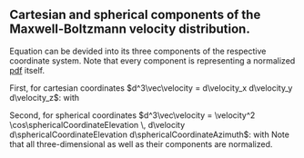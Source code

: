 ::: {.column-body-outset-right}
::: {.callout-note}
# Cartesian and spherical components of the Maxwell-Boltzmann velocity distribution.
Equation \eqref{eq:mbd_3d} can be devided into its three components of the respective coordinate system. Note that every component is representing a normalized [pdf](/documentation/acronyms.qmd) itself.

First, for cartesian coordinates $d^3\vec\velocity = d\velocity_x d\velocity_y d\velocity_z$:
\begin{alignat*}{6}
        f(\vec\velocity)d^3\vec\velocity &= \qquad\qquad\qquad f(\velocity_x) d\velocity_x &\cdot& \quad\qquad\qquad\qquad f(\velocity_y) d\velocity_y &\cdot& \quad\qquad\qquad\qquad f(\velocity_z) d\velocity_z \\
        &= \overbrace{\left(\frac{\mass}{2\pi\BoltzmannConstant\temperature}\right)^{1/2} \cdot \exp\left(-\frac{\mass\velocity_x^2}{2\BoltzmannConstant\temperature}\right) d\velocity_x} &\cdot& \; \overbrace{\left(\frac{\mass}{2\pi\BoltzmannConstant\temperature}\right)^{1/2} \cdot\exp\left(-\frac{\mass\velocity_y^2}{2\BoltzmannConstant\temperature}\right) d\velocity_y} &\cdot& \; \overbrace{\left(\frac{\mass}{2\pi\BoltzmannConstant\temperature}\right)^{1/2} \cdot\exp\left(-\frac{\mass\velocity_z^2}{2\BoltzmannConstant\temperature}\right) d\velocity_z}
\end{alignat*}
with
\begin{equation*}
    \int_{-\infty}^\infty f(\velocity_x) d\velocity_x = \int_{-\infty}^\infty f(\velocity_y) d\velocity_y = \int_{-\infty}^\infty f(\velocity_z) d\velocity_z = 1.
\end{equation*}

Second, for spherical coordinates $d^3\vec\velocity = \velocity^2 \cos\sphericalCoordinateElevation \, d\velocity d\sphericalCoordinateElevation d\sphericalCoordinateAzimuth$:
\begin{alignat*}{6}
    f(\vec\velocity)d^3\vec\velocity &= \quad\qquad\qquad\qquad f(\velocity) \, d\velocity &\cdot& \;\quad f(\sphericalCoordinateElevation) \, d\sphericalCoordinateElevation\quad\cdot && \;\quad f(\sphericalCoordinateAzimuth) \, d\sphericalCoordinateAzimuth \\
    &= \overbrace{\left(\frac{\mass}{2\pi\BoltzmannConstant\temperature}\right)^{3/2} \cdot 4\pi\velocity^2 \cdot \exp\left(-\frac{\mass\velocity^2}{2\BoltzmannConstant\temperature}\right) d\velocity} &\cdot& \quad \overbrace{\frac{1}{2}\cos\sphericalCoordinateElevation \; d\sphericalCoordinateElevation} &\cdot& \quad \overbrace{\frac{1}{2\pi} \; d\sphericalCoordinateAzimuth}
\end{alignat*}
with
\begin{equation*}
    \int_{0}^\infty f(\velocity) d\velocity = \int_{-\pi/2}^{\pi/2} f(\sphericalCoordinateElevation) d\sphericalCoordinateElevation = \int_{-\pi}^{\pi} f(\sphericalCoordinateAzimuth) \, d\sphericalCoordinateAzimuth = 1.
\end{equation*}
Note that all three-dimensional \glspl{pdf} as well as their components are normalized.
:::
:::